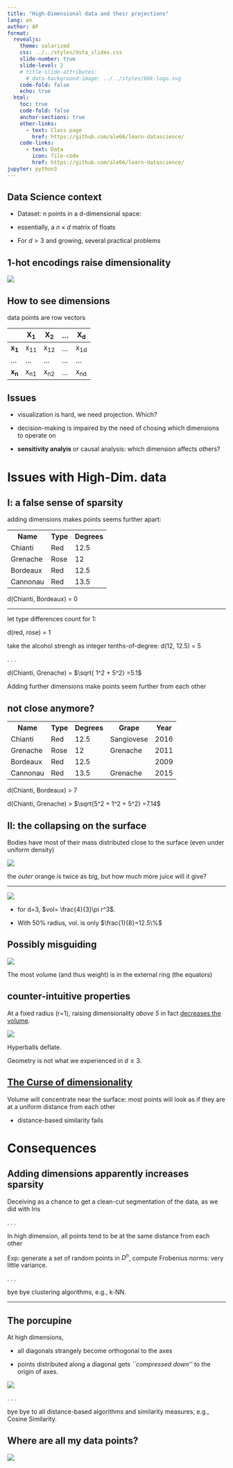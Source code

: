 ```yaml
---
title: "High-Dimensional data and their projections"
lang: en
author: AP 
format:
  revealjs: 
    theme: solarized
    css: ../../styles/dsta_slides.css
    slide-number: true
    slide-level: 2
    # title-slide-attributes:
      # data-background-image: ../../styles/bbk-logo.svg
    code-fold: false
    echo: true
  html:
    toc: true
    code-fold: false
    anchor-sections: true
    other-links:
      - text: Class page
        href: https://github.com/ale66/learn-datascience/
    code-links:
      - text: Data
        icon: file-code
        href: https://github.com/ale66/learn-datascience/
jupyter: python3
---
```


<!-------------------------------------------------------------->
## Data Science context

- Dataset: n points in a d-dimensional space:

- essentially, a $n \times d$ matrix of floats

- For $d > 3$ and growing, several practical problems

## 1-hot encodings raise dimensionality

![](./imgs/fm-dataset-example.png)

## How to see dimensions

data points are row vectors

<table>
	<thead>
		<th></th>
		<th>X<sub>1</sub></th>
		<th>X<sub>2</sub></th>
		<th>...</th>
		<th>X<sub>d</sub></th>		
	</thead>
	<tr>
		<td><b>x<sub>1</sub></b></td>
		<td>x<sub>11</sub></td>
		<td>x<sub>12</sub></td>
		<td>...</td>
		<td>x<sub>1d</sub></td>
	</tr>
	<tr>
		<td>...</td>
		<td>...</td>
		<td>...</td>
		<td>...</td>
		<td>...</td>
	</tr>
	<tr>
		<td><b>x<sub>n</sub></b></td>
		<td>x<sub>n1</sub></td>
		<td>x<sub>n2</sub></td>
		<td>...</td>
		<td>x<sub>nd</sub></td>
	</tr>
</table>

## Issues

- visualization is hard, we need projection. Which?

- decision-making is impaired by the need of chosing which dimensions to operate on

- __sensitivity analyis__ or causal analysis: which dimension affects others?

<!-------------------------------------------------------------->
# Issues with High-Dim. data

## I: a false sense of sparsity

adding dimensions makes points seems further apart:

<table>
	<tr>
		<th>Name</th>
		<th>Type</th>
		<th>Degrees</th>
	</tr>
	<tr>
		<td>Chianti</td>
		<td>Red</td>
		<td>12.5</td>
	</tr>
	<tr>
		<td>Grenache</td>
		<td>Rose</td>
		<td>12</td>
	</tr>	
	<tr>
		<td>Bordeaux</td>
		<td>Red</td>
		<td>12.5</td>
	</tr>
	<tr>
		<td>Cannonau</td>
		<td>Red</td>
		<td>13.5</td>
	</tr>
</table>

d(Chianti, Bordeaux) = 0

-----

let type differences count for 1:

 d(red, rose) = 1

take the alcohol strengh as integer tenths-of-degree: d(12, 12.5) = 5

. . .

d(Chianti, Grenache) = $\sqrt{ 1^2 + 5^2} =5.1$

Adding further dimensions make points seem further from each other

## not close anymore?

<table>
	<tr>
		<th>Name</th>
		<th>Type</th>
		<th>Degrees</th>
		<th>Grape</th>
		<th>Year</th>		
	</tr>
	<tr>
		<td>Chianti</td>
		<td>Red</td>
		<td>12.5</td>
		<td>Sangiovese</td>
		<td>2016</td>
	</tr>
	<tr>
		<td>Grenache</td>
		<td>Rose</td>
		<td>12</td>
		<td>Grenache</td>
		<td>2011</td>
	</tr>
	<tr>
		<td>Bordeaux</td>
		<td>Red</td>
		<td>12.5</td>
		<td></td>
		<td>2009</td>
	</tr>
	<tr>
		<td>Cannonau</td>
		<td>Red</td>
		<td>13.5</td>
		<td>Grenache</td>
		<td>2015</td>
	</tr>		
</table>

d(Chianti, Bordeaux) > 7  

d(Chianti, Grenache) > $\sqrt{5^2 + 1^2 + 5^2} =7.14$

## II: the collapsing on the surface

Bodies have most of their mass distributed close to the surface (even under uniform density)

![](./imgs/orange2.jpg)

the *outer* orange is twice as big, but how much more juice will it give?

-----

![](./imgs/orange2.jpg)

- for d=3, $vol= \frac{4}{3}\pi r^3$.

- With 50% radius, vol. is only $\frac{1}{8}=12.5\%$

## Possibly misguiding

![](./imgs/earth.jpg)

The most volume (and thus weight) is in the external ring (the equators)

## counter-intuitive properties

At a fixed radius (r=1), raising dimensionality *above 5* in fact [decreases the volume](https://upload.wikimedia.org/wikipedia/commons/6/6c/Hypersphere_volume_and_surface_area_graphs.svg).

![](./imgs/volume+surface.png)

Hyperballs deflate.

Geometry is not what we experienced in $d\leq 3.$

## [The Curse of dimensionality](https://en.wikipedia.org/wiki/Curse_of_dimensionality)

Volume will concentrate near the surface: most points will look as if they are at a uniform distance from each other

- distance-based similarity fails

<!-------------------------------------------------------------->
# Consequences

## Adding dimensions apparently increases sparsity

Deceiving as a chance to get a clean-cut segmentation of the data, as we did with Iris

. . .

In high dimension, all points tend to be at the same distance from each other

Exp: generate a set of random points in $D^n$, compute Frobenius norms: very little variance.

. . .  

bye bye clustering algorithms, e.g., k-NN.

-----

## The porcupine

At high dimensions,

- all diagonals strangely become orthogonal to the axes
  
- points distributed along a diagonal gets *``compressed down''* to the origin of axes.

![](./imgs/porcupine.png)

. . .

bye bye to all distance-based algorithms and similarity measures, e.g., Cosine Similarity.

## Where are all my data points?

![](./imgs/porcupine.png)

<!-------------------------------------------------------------->
<!-------------------------------------------------------------->
<!-------------------------------------------------------------->
<!-------------------------------------------------------------->
<!-------------------------------------------------------------->
